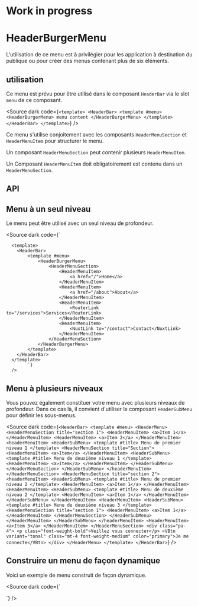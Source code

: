 
<Meta of={HeaderBurgerMenuStories} />

Work in progress
===

# HeaderBurgerMenu

L'utilisation de ce menu est à privilégier pour les application à destination du publique ou pour créer des menus contenant plus de six éléments.

## utilisation

Ce menu est prévu pour être utilisé dans le composant `HeaderBar` via le slot `menu` de ce composant.

<Source
  dark
  code={`
<template>
  <HeaderBar>
	<template #menu>
	  <HeaderBurgerMenu>
		menu content
	  </HeaderBurgerMenu>
	</template>
  </HeaderBar>
</template>
`}
/>

Ce menu s'utilise conjoitement avec les composants `HeaderMenuSection` et `HeaderMenuItem` pour structurer le menu.

Un composant `HeaderMenuSection` peut contenir plusieurs `HeaderMenuItem`.

Un Composant `HeaderMenuItem` doit obligatoirement est contenu dans un `HeaderMenuSection`.


<Canvas of={HeaderBurgerMenuStories.Default} />

## API

<Controls of={HeaderBurgerMenuStories.Default} />

## Menu à un seul niveau

Le menu peut être utilisé avec un seul niveau de profondeur.

<Canvas of={HeaderBurgerMenuStories.Default} />

<Source
  dark
  code={`
      <script setup lang="ts">
      </script>

      <template>
		<HeaderBar>
			<template #menu>
				<HeaderBurgerMenu>
					<HeaderMenuSection>
						<HeaderMenuItem>
							<a href="/">Home</a>
						</HeaderMenuItem>
						<HeaderMenuItem>
							<a href="/about">About</a>
						</HeaderMenuItem>
						<HeaderMenuItem>
							<RouterLink to="/services">Services</RouterLink>
						</HeaderMenuItem>
						<HeaderMenuItem>
							<NuxtLink to="/contact">Contact</NuxtLink>
						</HeaderMenuItem>
					</HeaderMenuSection>
				</HeaderBurgerMenu>
			</template>
		</HeaderBar>
      </template>
            `}
      />



## Menu à plusieurs niveaux

Vous pouvez également constituer votre menu avec plusieurs niveaux de profondeur. Dans ce cas là, il convient d'utiliser le composant `HeaderSubMenu` pour définir les sous-menus.

<Canvas of={HeaderBurgerMenuStories.Populated} />

<Source
  dark
  code={`
<HeaderBar>
	<template #menu>
		<HeaderMenu>
			<HeaderMenuSection title="section 1">
				<HeaderMenuItem>
					<a>Item 1</a>
				</HeaderMenuItem>
				<HeaderMenuItem>
					<a>Item 2</a>
				</HeaderMenuItem>
				<headerMenuItem>
					<HeaderSubMenu>
						<template #title>
							Menu de premier niveau 1
						</template>
						<HeaderMenuSection title="Section">
							<HeaderMenuItem>
								<a>Item</a>
							</HeaderMenuItem>
							<HeaderSubMenu>
								<template #title>
									Menu de deuxième niveau 1
								</template>
								<HeaderMenuItem>
									<a>Item</a>
								</HeaderMenuItem>
							</HeaderSubMenu>
						</HeaderMenuSection>
					</HeaderSubMenu>
				</headerMenuItem>
			</HeaderMenuSection>
			<HeaderMenuSection title="section 2">
				<headerMenuItem>
					<HeaderSubMenu>
						<template #title>
							Menu de premier niveau 2
						</template>
						<HeaderMenuItem>
							<a>Item 1</a>
						</HeaderMenuItem>
						<HeaderMenuItem>
							<HeaderSubMenu>
								<template #title>
									Menu de deuxième niveau 2
								</template>
								<HeaderMenuItem>
									<a>Item 1</a>
								</HeaderMenuItem>
							</HeaderSubMenu>
						</HeaderMenuItem>
						<HeaderMenuItem>
							<HeaderSubMenu>
								<template #title>
									Menu de deuxième niveau 3
								</template>
								<HeaderMenuSection title="section 1">
									<HeaderMenuItem>
										<a>Item 1</a>
									</HeaderMenuItem>
								</HeaderMenuSection>
							</HeaderSubMenu>
						</HeaderMenuItem>
					</HeaderSubMenu>
				</headerMenuItem>
				<HeaderMenuItem>
					<a>Item 3</a>
				</HeaderMenuItem>
			</HeaderMenuSection>
			<div class="pa-4">
				<p class="font-weight-bold">Veillez vous connecter</p>
				<VBtn variant="tonal" class="mt-4 font-weight-medium" color="primary">Je me connecte</VBtn>
			</div>
		</HeaderMenu>
	</template>
</HeaderBar>
`}
/>


## Construire un menu de façon dynamique

Voici un exemple de menu construit de façon dynamique.

<Canvas of={HeaderBurgerMenuStories.Generated} />

<Source
  dark
  code={`
<script setup lang="ts">

	const marker = mdiMapMarker

	const menu = [
		{
			title: 'Vous informer',
			items: [
				{ title: 'Actualités', href: 'https://www.ameli.fr/assure/actualites' },
				{
					subMenuTitle: 'Droits et démarches',
					subMenuSubtitle: 'selon votre situation',
					sections: [
						{
							title: undefined,
							items: [
								{ title: 'Les essentiels de l\'assuré', href: 'https://www.ameli.fr/assure/droits-demarches/principes' },
								{ title: 'Parentalité, couple', href: 'https://www.ameli.fr/assure/droits-demarches/famille' },
								{ title: 'Fin de vie, deuil', href: 'https://www.ameli.fr/assure/droits-demarches/fin-de-vie-deuil' },
								{ title: 'Etudes et stages', href: 'https://www.ameli.fr/assure/droits-demarches/etudes-stages' },
								{ title: 'Vie professionnelle, retraite', href: 'https://www.ameli.fr/assure/droits-demarches/vie-professionnelle-retraite' },
								{ title: 'Difficultés d\'accès aux droits et aux soins', href: 'https://www.ameli.fr/assure/droits-demarches/difficultes-acces-droits-soins' },
								{ title: 'Maladie, accident, hospitalisation', href: 'https://www.ameli.fr/assure/droits-demarches/maladie-accident-hospitalisation' },
								{ title: 'invalidité, handicap', href: 'https://www.ameli.fr/assure/droits-demarches/invalidite-handicap' },
								{ title: 'situations particulières', href: 'https://www.ameli.fr/assure/droits-demarches/situations-particulieres' },
								{ title: 'réclamation, médiation, recours', href: 'https://www.ameli.fr/assure/droits-demarches/reclamation-mediation-voies-de-recours' },
								{ title: 'Europe, international', href: 'https://www.ameli.fr/assure/droits-demarches/europe-international' },
							],
						},
					],
				},
				{
					subMenuTitle: 'Remboursements',
					subMenuSubtitle: 'prestations et aides',
					sections: [
						{
							title: undefined,
							items: [
								{ title: 'Ce qui est remboursé', href: 'https://www.ameli.fr/assure/remboursements/rembourse' },
								{ title: 'ce qui reste à votre charge', href: 'https://www.ameli.fr/assure/remboursements/reste-charge' },
								{ title: 'Être bien remboursé', href: 'https://www.ameli.fr/assure/remboursements/etre-bien-rembourse' },
								{ title: 'Indemnités journalières maladie, maternité, paternité', href: 'https://www.ameli.fr/assure/remboursements/indemnites-journalieres-maladie-maternite-paternite' },
								{ title: 'Accident du travail : prise en charge et indemnités journalières', href: 'https://www.ameli.fr/assure/remboursements/accident-travail' },
								{ title: 'Maladie professionnelle : prise en charge et indemnités journalières', href: 'https://www.ameli.fr/assure/remboursements/maladie-professionnelle' },
								{ title: 'Pensions, allocations et rentes', href: 'https://www.ameli.fr/assure/remboursements/pensions-allocations-rentes' },
								{ title: 'Incapacité permanente', href: 'https://www.ameli.fr/assure/remboursements/incapacite-permanente' },
								{ title: 'Complémentaire santé solidaire : vous n\'avez rien à payer dans la plupart des cas ', href: 'https://www.ameli.fr/assure/remboursements/cmu-aides-financieres/complementaire-sante-solidaire' },
								{ title: 'Aide médicale de l\'État et soins urgents', href: 'https://www.ameli.fr/assure/remboursements/aide-medicale-etat-soins-urgents' },
								{ title: 'Compte ameli, mode d\'emploi', href: 'https://www.ameli.fr/assure/remboursements/suivre-remboursements' },
							],
						},
					],
				},
				{
					subMenuTitle: 'Maladies et prévention',
					sections: [
						{
							title: undefined,
							items: [
								{ title: 'Tous les thèmes de santé', href: 'https://www.ameli.fr/assure/sante/themes' },
								{ title: 'L\'Assurance Maladie vous accompagne', href: 'https://www.ameli.fr/assure/remboursements/reste-charge' },
								{ title: 'Mon espace santé', href: 'https://www.ameli.fr/assure/sante/mon-espace-sante' },
								{ title: 'Mon bilan prévention', href: 'https://www.ameli.fr/assure/sante/mon-bilan-prevention' },
								{ title: 'Réagir en cas d\'urgence ', href: 'https://www.ameli.fr/assure/sante/urgence' },
								{ title: 'Accomplir les bons gestes ', href: 'https://www.ameli.fr/assure/sante/bons-gestes' },
								{ title: 'Médicaments et vaccins', href: 'https://www.ameli.fr/assure/sante/medicaments' },
								{ title: 'Déroulement d\'un examen', href: 'https://www.ameli.fr/assure/sante/examen' },
								{ title: 'Certificat médical : dans quels cas et pour qui est-il obligatoire ?', href: 'https://www.ameli.fr/assure/sante/certificat-medical-quand-et-pour-qui' },
								{ title: 'Devenir parent', href: 'https://www.ameli.fr/assure/sante/devenir-parent' },
								{ title: 'Enfants', href: 'https://www.ameli.fr/assure/sante/enfants' },
								{ title: 'Jeunes 16-25 ans', href: 'https://www.ameli.fr/assure/sante/jeunes-16-25-ans' },
								{ title: 'Seniors', href: 'https://www.ameli.fr/assure/sante/seniors' },
								{ title: 'Télésanté, la santé à distance', href: 'https://www.ameli.fr/assure/sante/telesante' },
							],
						},
					],
				},
			],
		},
		{
			title: 'Besoin d\'aide',
			items: [
				{
					title: 'Contacter l\'Assurance Maladie',
					subtitle: 'obtenir une attestation, envoyer une feuille de soins, contacter sa caisse, etc.',
					href: 'https://www.ameli.fr/assure/adresses-contacts',
				},
				{
					title: 'Trouver un professionnel de santé',
					subtitle: 'médecins, infirmiers...',
					href: 'https://www.ameli.fr/assure/adresses-contacts',
				},
				{
					title: 'Télécharger un formulaire (ex: cerfa)',
					href: 'https://www.ameli.fr/assure/droits-demarches/formulaires',
				},
				{
					title: 'Consulter le forum',
					href: 'https://forum-assures.ameli.fr/',
				},
				{
					title: 'Sourds et malentendants',
					href: 'https://elioz.fr/elioz-connect/annuaire/assurance-maladie-annuaire/',
				},
			],
		},
	]
</script>

<template>
	<HeaderBar>
		<template #menu>
			<HeaderBurgerMenu>
				<HeaderMenuSection
					v-for="section in menu"
					:key="section.title"
					:title="section.title"
				>
					<HeaderMenuItem
						v-for="item in section.items"
						:key="item.title"
					>
						<HeaderSubMenu v-if="'subMenuTitle' in item">
							<template #title>
								{{ item.subMenuTitle }}
								<em
									v-if="item?.subMenuSubtitle"
									style="font-style: normal; color: #757777;"
								>{{ item.subMenuSubtitle }}</em>
							</template>
							<HeaderMenuSection
								v-for="subSection in item.sections"
								:key="subSection.title"
								:title="subSection.title"
							>
								<HeaderMenuItem
									v-for="subItem in subSection.items"
									:key="subItem.title"
								>
									<a :href="subItem.href">{{ subItem.title }}</a>
								</HeaderMenuItem>
							</HeaderMenuSection>
						</HeaderSubMenu>
						<a
							v-else
							:href="item.href"
						>
							{{ item.title }}
							<em
								v-if="'subtitle' in item"
								style="font-style: normal; color: #757777;"
							>{{ item.subtitle }}</em>
						</a>
					</HeaderMenuItem>
				</HeaderMenuSection>
				<h2
					class="border-b-sm mb-2"
					style="font-size: 1.1rem; padding: 40px 16px 8px 20px;"
				>
					Votre caisse
				</h2>
				<div style="padding: 16px 50px 16px 20px;">
					<div class="d-flex align-center ga-2 font-weight-bold">
						<VIcon
							aria-label="Localisation"
							role="img"
							aria-hidden="false"
							color="primary"
						>
							{{ marker }}
						</VIcon>
						<p>Vous n'avez pas sélectionné votre caisse</p>
					</div>
					<VBtn
						class="mt-3 mb-4 font-weight-bold text-capitalize"
						base-color="primary"
						density="comfortable"
						flat
						height="37"
					>
						Sélectionner
					</VBtn>
					<p class="mb-8">
						Les pages d'ameli seront alors enrichies des informations locales de votre caisse (contacts, événements régionaux, etc.)
					</p>
				</div>
			</HeaderBurgerMenu>
		</template>
	</HeaderBar>
</template>

`}
/>
